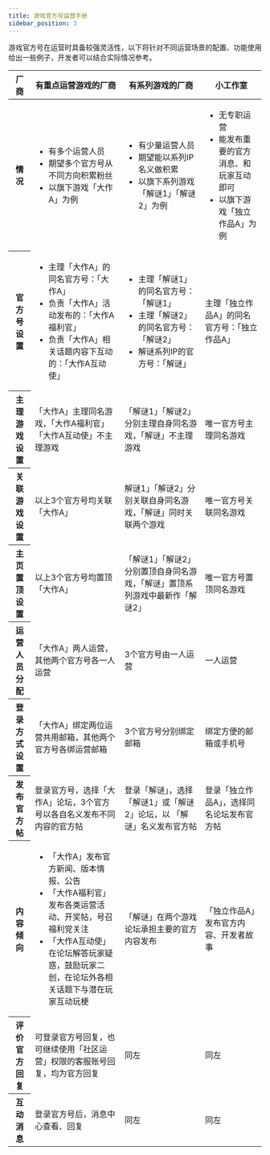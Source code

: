 ```yaml
---
title: 游戏官方号运营手册
sidebar_position: 3
---
```




游戏官方号在运营时具备较强灵活性，以下将针对不同运营场景的配置、功能使用给出一些例子，开发者可以结合实际情况参考。

<table style={{display: "table", tableLayout: "fixed", width: "100%"}}>
  <thead>
    <tr>
      <th>厂商</th>
      <th>有重点运营游戏的厂商</th>
      <th>有系列游戏的厂商</th>
      <th>小工作室</th>
    </tr>
  </thead>
  <tbody>
    <tr>
      <th>情况</th>
      <td>
          <ul>
            <li>有多个运营人员</li>
            <li>期望多个官方号从不同方向积累粉丝</li>
            <li>以旗下游戏「大作A」为例</li>
          </ul>
      </td>
      <td>
        <ul>
            <li>有少量运营人员</li>
            <li>期望能以系列IP名义做积累</li>
            <li>以旗下系列游戏「解谜1」「解谜2」为例</li>
        </ul>
      </td>
      <td>
        <ul>
            <li>无专职运营</li>
            <li>能发布重要的官方消息、和玩家互动即可</li>
            <li>以旗下游戏「独立作品A」为例</li>
        </ul>
      </td>
    </tr>
    <tr>
        <th>官方号设置</th>
        <td>
           <ul>
            <li>主理「大作A」的同名官方号：「大作A」</li>
            <li>负责「大作A」活动发布的：「大作A福利官」</li>
            <li>负责「大作A」相关话题内容下互动的：「大作A互动使」</li>
           </ul>
        </td>
        <td>
           <ul>
            <li>主理「解谜1」的同名官方号：「解谜1」</li>
            <li>主理「解谜2」的同名官方号：「解谜2」</li>
            <li>解谜系列IP的官方号：「解谜」</li>
           </ul>
        </td>
        <td>
           主理「独立作品A」的同名官方号：「独立作品A」
        </td>
    </tr>
    <tr>
        <th>主理游戏设置</th>
        <td>
           「大作A」主理同名游戏，「大作A福利官」「大作A互动使」不主理游戏
        </td>
        <td>
            「解谜1」「解谜2」分别主理自身同名游戏，「解谜」不主理游戏
        </td>
        <td>
           唯一官方号主理同名游戏
        </td>
    </tr>
    <tr>
        <th>关联游戏设置</th>
        <td>
            以上3个官方号均关联「大作A」
        </td>
        <td>
            解谜1」「解谜2」分别关联自身同名游戏，「解谜」同时关联两个游戏
        </td>
        <td>
            唯一官方号关联同名游戏
        </td>
    </tr>
    <tr>
        <th>主页置顶设置</th>
        <td>
            以上3个官方号均置顶「大作A」	   
        </td>
        <td>
            「解谜1」「解谜2」分别置顶自身同名游戏，「解谜」置顶系列游戏中最新作「解谜2」
        </td>
        <td>
           唯一官方号置顶同名游戏
        </td>
    </tr>
    <tr>
        <th>运营人员分配</th>
        <td>
           「大作A」两人运营，其他两个官方号各一人运营
        </td>
        <td>
            3个官方号由一人运营
        </td>
        <td>
           一人运营
        </td>
    </tr>
    <tr>
        <th>登录方式设置</th>
        <td>
           「大作A」绑定两位运营共用邮箱，其他两个官方号各绑运营邮箱
        </td>
        <td>
            3个官方号分别绑定邮箱
        </td>
        <td>
           绑定方便的邮箱或手机号
        </td>
    </tr>
    <tr>
        <th>发布官方帖</th>
        <td>
           登录官方号，选择「大作A」论坛，3个官方号以各自名义发布不同内容的官方帖
        </td>
        <td>
            登录「解谜」，选择「解谜1」或「解谜2」论坛，以 「解谜」名义发布官方帖
        </td>
        <td>
           登录「独立作品A」，选择同名论坛发布官方帖
        </td>
    </tr>
    <tr>
        <th>内容倾向</th>
        <td>
           <ul>
            <li>
            「大作A」发布官方新闻、版本情报、公告
            </li>
            <li>
            「大作A福利官」发布各类运营活动、开奖帖，号召福利党关注
            </li>
            <li>
            「大作A互动使」在论坛解答玩家疑惑，鼓励玩家二创，在论坛外各相关话题下与潜在玩家互动玩梗
            </li>
           </ul>
        </td>
        <td>
            「解谜」在两个游戏论坛承担主要的官方内容发布
        </td>
        <td>
           「独立作品A」发布官方内容、开发者故事
        </td>
    </tr>
    <tr>
        <th>评价官方回复</th>
        <td>
           可登录官方号回复，也可继续使用「社区运营」权限的客服账号回复，均为官方回复
        </td>
        <td>
           同左 
        </td>
        <td>
          同左 
        </td>
    </tr>
    <tr>
        <th>互动消息</th>
        <td>
           登录官方号后，消息中心查看、回复
        </td>
        <td>
           同左 
        </td>
        <td>
           同左
        </td>
    </tr>
  </tbody>
</table>
